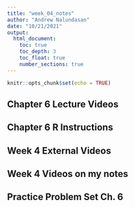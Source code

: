 ```yaml
---
title: "week_04_notes"
author: "Andrew Nalundasan"
date: "10/21/2021"
output: 
  html_document:
    toc: true
    toc_depth: 3
    toc_float: true
    number_sections: true
---
```


```r
knitr::opts_chunk$set(echo = TRUE)
```

## Chapter 6 Lecture Videos



## Chapter 6 R Instructions



## Week 4 External Videos



## Week 4 Videos on my notes



## Practice Problem Set Ch. 6

